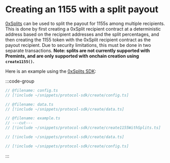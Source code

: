 # Creating an 1155 with a split payout

[0xSplits](https://splits.org/) can be used to split the payout for 1155s among multiple recipients.
This is done by first creating a 0xSplit recipient contract at a deterministic address based on the recipient addresses
and the split percentages, and then creating the 1155 token with the 0xSplit recipient contract as the payout recipient.
Due to security limitations, this must be done in two separate transactions.
**Note: splits are not currently supported with Premints, and are only supported with onchain creation using `create1155()`.**

Here is an example using the [0xSplits SDK](https://docs.splits.org/sdk/splits-v1):

:::code-group

```ts twoslash [example.ts]
// @filename: config.ts
// [!include ~/snippets/protocol-sdk/create/config.ts]

// @filename: data.ts
// [!include ~/snippets/protocol-sdk/create/data.ts]

// @filename: example.ts
// ---cut---
// [!include ~/snippets/protocol-sdk/create/create1155WithSplits.ts]
```

```ts twoslash [data.ts]
// [!include ~/snippets/protocol-sdk/create/data.ts]
```

```ts twoslash [config.ts] filename="config.ts"
// [!include ~/snippets/protocol-sdk/create/config.ts]
```

:::

